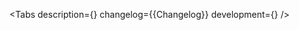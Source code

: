 

<Meta of={Stories} />

<ComponentHeader
    name='FileUploadItem'
    design='https://www.figma.com/file/cdNnkh2QdxuvYLrBm4cubM/Web-%3A%3A-Core-Default-Components?type=design&node-id=95266%3A126069&mode=design&t=Itgzojk9BOtPqYkS-1'
    children='Используется для отображения загружаемого файла.'
/>

<Tabs
    description={<Description />}
    changelog={<Markdown>{Changelog}</Markdown>}
    development={<Development />}
/>
